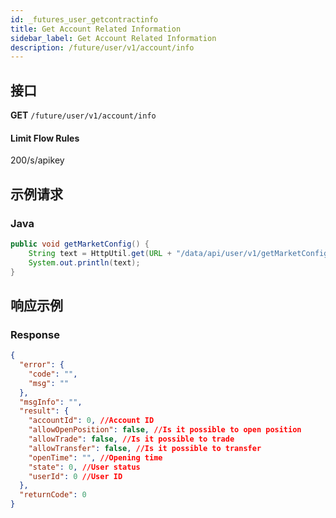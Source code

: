 ```yaml
---
id: _futures_user_getcontractinfo
title: Get Account Related Information
sidebar_label: Get Account Related Information
description: /future/user/v1/account/info
---
```


## 接口

**GET** `/future/user/v1/account/info`

#### **Limit Flow Rules**

200/s/apikey

## 示例请求

### Java

```java
public void getMarketConfig() {
	String text = HttpUtil.get(URL + "/data/api/user/v1/getMarketConfig");
	System.out.println(text);
}
```

## 响应示例

### Response

```json
{
  "error": {
    "code": "",
    "msg": ""
  },
  "msgInfo": "",
  "result": {
    "accountId": 0, //Account ID
    "allowOpenPosition": false, //Is it possible to open position
    "allowTrade": false, //Is it possible to trade
    "allowTransfer": false, //Is it possible to transfer
    "openTime": "", //Opening time
    "state": 0, //User status
    "userId": 0 //User ID
  },
  "returnCode": 0
}
```
